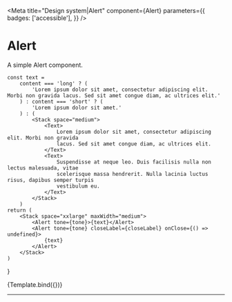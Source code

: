 
<Meta
    title="Design system|Alert"
    component={Alert}
    parameters={{
        badges: ['accessible'],
    }}
/>

# Alert

A simple Alert component.

    const text =
        content === 'long' ? (
            'Lorem ipsum dolor sit amet, consectetur adipiscing elit. Morbi non gravida lacus. Sed sit amet congue diam, ac ultrices elit.'
        ) : content === 'short' ? (
            'Lorem ipsum dolor sit amet.'
        ) : (
            <Stack space="medium">
                <Text>
                    Lorem ipsum dolor sit amet, consectetur adipiscing elit. Morbi non gravida
                    lacus. Sed sit amet congue diam, ac ultrices elit.
                </Text>
                <Text>
                    Suspendisse at neque leo. Duis facilisis nulla non lectus malesuada, vitae
                    scelerisque massa hendrerit. Nulla lacinia luctus risus, dapibus semper turpis
                    vestibulum eu.
                </Text>
            </Stack>
        )
    return (
        <Stack space="xxlarge" maxWidth="medium">
            <Alert tone={tone}>{text}</Alert>
            <Alert tone={tone} closeLabel={closeLabel} onClose={() => undefined}>
                {text}
            </Alert>
        </Stack>
    )
}

<Canvas>
    <Story
        parameters={{ docs: { source: { type: 'code' } } }}
        argTypes={{
            content: {
                control: { type: 'inline-radio' },
                options: ['short', 'long', 'longer'],
                defaultValue: 'short',
            },
            tone: {
                options: ['info', 'positive', 'caution', 'critical'],
                control: { type: 'inline-radio' },
                defaultValue: 'info',
            },
            closeLabel: {
                control: { type: 'text' },
                defaultValue: 'Close',
            },
            id: { control: false },
            onClose: { control: false },
        }}
        name="Playground"
    >
        {Template.bind({})}
    </Story>
</Canvas>

---

<Description of={Alert} />
<ArgsTable of={Alert} />
